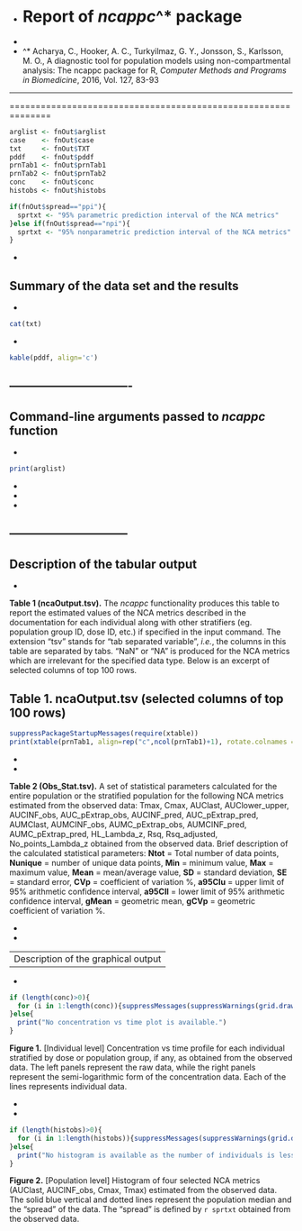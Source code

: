 -
# Report of *ncappc*^* package
-
-
^\* Acharya, C., Hooker, A. C., Turkyilmaz, G. Y., Jonsson, S., Karlsson, M. O., A diagnostic tool for population models using non-compartmental analysis: The ncappc package for R, *Computer Methods and Programs in Biomedicine*, 2016, Vol. 127, 83-93

--------------------------------------------------------------

==============================================================

```r
arglist <- fnOut$arglist
case    <- fnOut$case
txt     <- fnOut$TXT
pddf    <- fnOut$pddf
prnTab1 <- fnOut$prnTab1
prnTab2 <- fnOut$prnTab2
conc    <- fnOut$conc
histobs <- fnOut$histobs

if(fnOut$spread=="ppi"){
  sprtxt <- "95% parametric prediction interval of the NCA metrics"
}else if(fnOut$spread=="npi"){
  sprtxt <- "95% nonparametric prediction interval of the NCA metrics"
}

```

-

Summary of the data set and the results
-
-

```r
cat(txt)
```

-

```r
kable(pddf, align='c')
```

-------------------------------
-
Command-line arguments passed to *ncappc* function
-
-

```r
print(arglist)
```

-
-
-

------------------------------
-
Description of the tabular output
-
-

**Table 1 (ncaOutput.tsv).** The *ncappc* functionality produces this table to report the estimated values of the NCA metrics described in the documentation for each individual along with other stratifiers (eg. population group ID, dose ID, etc.) if specified in the input command. The extension "tsv" stands for "tab separated variable", *i.e.*, the columns in this table are separated by tabs. "NaN" or "NA" is produced for the NCA metrics which are irrelevant for the specified data type. Below is an excerpt of selected columns of top 100 rows.

## Table 1. ncaOutput.tsv (selected columns of top 100 rows)

```r
suppressPackageStartupMessages(require(xtable))
print(xtable(prnTab1, align=rep("c",ncol(prnTab1)+1), rotate.colnames = T), include.rownames=FALSE, type = 'html', size="\\fontsize{8pt}{8pt}\\selectfont")
```

-
-

**Table 2 (Obs_Stat.tsv).** A set of statistical parameters calculated for the entire population or the stratified population for the following NCA metrics estimated from the observed data: Tmax, Cmax, AUClast, AUClower_upper, AUCINF_obs, AUC_pExtrap_obs, AUCINF_pred, AUC_pExtrap_pred, AUMClast, AUMCINF_obs, AUMC_pExtrap_obs, AUMCINF_pred, AUMC_pExtrap_pred, HL_Lambda_z, Rsq, Rsq_adjusted, No_points_Lambda_z obtained from the observed data. Brief description of the calculated statistical parameters: **Ntot** = Total number of data points, **Nunique** = number of unique data points, **Min** = minimum value, **Max** = maximum value, **Mean** = mean/average value, **SD** = standard deviation, **SE** = standard error, **CVp** = coefficient of variation %, **a95CIu** = upper limit of 95% arithmetic confidence interval, **a95CIl** = lower limit of 95% arithmetic confidence interval, **gMean** = geometric mean, **gCVp** = geometric coefficient of variation %.

-
-

---------------------------------
Description of the graphical output
-
-

```r
if (length(conc)>0){
  for (i in 1:length(conc)){suppressMessages(suppressWarnings(grid.draw(conc[[i]]))); Sys.sleep(0.5); grid.newpage()}
}else{
  print("No concentration vs time plot is available.")
}
```

**Figure 1.** [Individual level] Concentration vs time profile for each individual stratified by dose or population group, if any, as obtained from the observed data. The left panels represent the raw data, while the right panels represent the semi-logarithmic form of the concentration data. Each of the lines represents individual data.

-
-

```r
if (length(histobs)>0){
  for (i in 1:length(histobs)){suppressMessages(suppressWarnings(grid.draw(histobs[[i]]))); Sys.sleep(0.5); grid.newpage()}
}else{
  print("No histogram is available as the number of individuals is less than 5 in each population strata!")
}
```

**Figure 2.** [Population level] Histogram of four selected NCA metrics (AUClast, AUCINF_obs, Cmax, Tmax) estimated from the observed data. The solid blue vertical and dotted lines represent the population median and the "spread" of the data. The "spread" is defined by `r sprtxt` obtained from the observed data.

